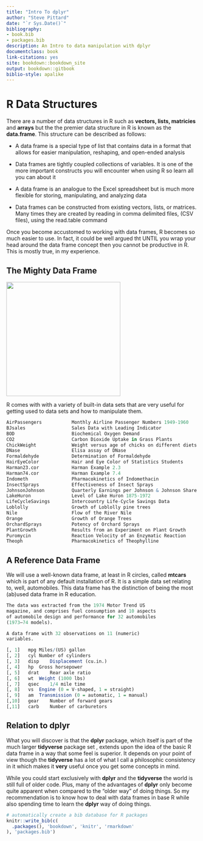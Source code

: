 ```yaml
--- 
title: "Intro To dplyr"
author: "Steve Pittard"
date: "`r Sys.Date()`"
bibliography:
- book.bib
- packages.bib
description: An Intro to data manipulation with dplyr
documentclass: book
link-citations: yes
site: bookdown::bookdown_site
output: bookdown::gitbook
biblio-style: apalike
---
```


# R Data Structures

There are a number of data structures in R such as **vectors, lists, matricies** and **arrays** but the the premier data structure in R is known as the **data.frame**. This structure can be described as follows:

  - A data frame is a special type of list that contains data in a format that allows for easier manipulation, reshaping, and open-ended analysis
  
  - Data frames are tightly coupled collections of variables. It is one of the more important constructs you will encounter when using R so learn all you can about it
  
  - A data frame is an analogue to the Excel spreadsheet but is much more flexible for storing, manipulating, and analyzing data
  
  - Data frames can be constructed from existing vectors, lists, or matrices. Many times they are created by reading in comma delimited files, (CSV files), using the read.table command
  
Once you become accustomed to working with data frames, R becomes so much easier to use. In fact, it could be well argued tht UNTIL you wrap your head around the data frame concept then you cannot be productive in R. This is mostly true, in my experience. 

## The Mighty Data Frame 

![](./figures/dframe.png){width=300}

R comes with with a variety of built-in data sets that are very useful for getting used to data sets and how to manipulate them.

```r
AirPassengers           Monthly Airline Passenger Numbers 1949-1960
BJsales                 Sales Data with Leading Indicator
BOD                     Biochemical Oxygen Demand
CO2                     Carbon Dioxide Uptake in Grass Plants
ChickWeight             Weight versus age of chicks on different diets
DNase                   Elisa assay of DNase
Formaldehyde            Determination of Formaldehyde
HairEyeColor            Hair and Eye Color of Statistics Students
Harman23.cor            Harman Example 2.3
Harman74.cor            Harman Example 7.4
Indometh                Pharmacokinetics of Indomethacin
InsectSprays            Effectiveness of Insect Sprays
JohnsonJohnson          Quarterly Earnings per Johnson & Johnson Share
LakeHuron               Level of Lake Huron 1875-1972
LifeCycleSavings        Intercountry Life-Cycle Savings Data
Loblolly                Growth of Loblolly pine trees
Nile                    Flow of the River Nile
Orange                  Growth of Orange Trees
OrchardSprays           Potency of Orchard Sprays
PlantGrowth             Results from an Experiment on Plant Growth
Puromycin               Reaction Velocity of an Enzymatic Reaction
Theoph                  Pharmacokinetics of Theophylline
```


## A Reference Data Frame

We will use a well-known data frame, at least in R circles, called **mtcars** which is part of any default installation of R. It is a simple data set relating to, well, automobiles. This data frame has the distinction of being the most (ab)used data frame in R education. 

```r
The data was extracted from the 1974 Motor Trend US 
magazine, and comprises fuel consumption and 10 aspects 
of automobile design and performance for 32 automobiles 
(1973–74 models).

A data frame with 32 observations on 11 (numeric) 
variables.

[, 1]	mpg	Miles/(US) gallon
[, 2]	cyl	Number of cylinders
[, 3]	disp	Displacement (cu.in.)
[, 4]	hp	Gross horsepower
[, 5]	drat	Rear axle ratio
[, 6]	wt	Weight (1000 lbs)
[, 7]	qsec	1/4 mile time
[, 8]	vs	Engine (0 = V-shaped, 1 = straight)
[, 9]	am	Transmission (0 = automatic, 1 = manual)
[,10]	gear	Number of forward gears
[,11]	carb	Number of carburetors
```


## Relation to dplyr

What you will discover is that the **dplyr** package, which itself is part of the much larger **tidyverse** package set , extends upon the idea of the basic R data frame in a way that some feel is superior. It depends on your point of view though the **tidyverse** has a lot of what I call a philosophic consistency in it which makes it **very** useful once you get some concepts in mind.

While you could start exclusively with **dplyr** and the **tidyverse** the world is still full of older code. Plus, many of the advantages of **dplyr** only become quite apparent when compared to the "older way" of doing things.  So my recommendation is to know how to deal with data frames in base R while also spending time to learn the **dplyr** way of doing things.





```r
# automatically create a bib database for R packages
knitr::write_bib(c(
  .packages(), 'bookdown', 'knitr', 'rmarkdown'
), 'packages.bib')
```